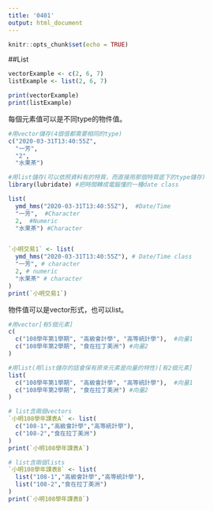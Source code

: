```yaml
---
title: '0401'
output: html_document
---
```


```r
knitr::opts_chunk$set(echo = TRUE)
```


##List

```r
vectorExample <- c(2, 6, 7)
listExample <- list(2, 6, 7)

print(vectorExample)
print(listExample)
```

每個元素值可以是不同type的物件值。
```r
#用vector儲存(4個值都需要相同的type)
c("2020-03-31T13:40:55Z", 
  "一芳", 
  "2", 
  "水果茶")

#用list儲存(可以依照資料有的特質，而直接用那個特質底下的type儲存)
library(lubridate) #把時間轉成電腦懂的一種date class

list(
  ymd_hms("2020-03-31T13:40:55Z"),  #Date/Time
  "一芳",  #Character
  2,  #Numeric
  "水果茶") #Character


`小明交易1` <- list(
  ymd_hms("2020-03-31T13:40:55Z"), # Date/Time class
  "一芳", # character
  2, # numeric
  "水果茶" # character
)
print(`小明交易1`)
```

物件值可以是vector形式，也可以list。
```r
#用vector[有5個元素]
c(
  c("108學年第1學期", "高級會計學", "高等統計學"),  #向量1
  c("108學年第2學期", "食在拉丁美洲") #向量2
)
```

```r
#用list(用list儲存的話會保有原來元素是向量的特性)[有2個元素]
list(
  c("108學年第1學期", "高級會計學", "高等統計學"),  #向量1
  c("108學年第2學期", "食在拉丁美洲") #向量2
)
```

```r
# list含兩個vectors
`小明108學年課表A` <- list(
  c("108-1","高級會計學","高等統計學"),
  c("108-2","食在拉丁美洲")
)
print(`小明108學年課表A`)
```

```r
# list含兩個lists
`小明108學年課表B` <- list(
  list("108-1","高級會計學","高等統計學"),
  list("108-2","食在拉丁美洲")
)
print(`小明108學年課表B`)
```






